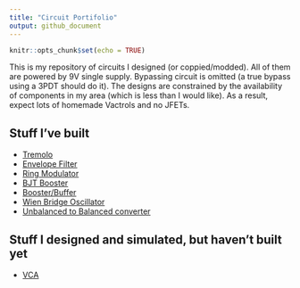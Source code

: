 ```yaml
---
title: "Circuit Portifolio"
output: github_document
---
```


```r
knitr::opts_chunk$set(echo = TRUE)
```


This is my repository of circuits I designed (or coppied/modded). All of them are powered by 9V single supply. Bypassing circuit is omitted (a true bypass using a 3PDT should do it). The designs are constrained by the availability of components in my area (which is less than I would like). As a result, expect lots of homemade Vactrols and no JFETs.

## Stuff I've built

+ [Tremolo](./content/tremolo.html)
+ [Envelope Filter](./content/envelope.html)
+ [Ring Modulator](./content/ring_mod.hmtl)
+ [BJT Booster](./content/bjt_booster.html)
+ [Booster/Buffer](./content/booster_buffer.html)
+ [Wien Bridge Oscillator](./content/wien.html)
+ [Unbalanced to Balanced converter](./content/unbal_to_bal.html)


## Stuff I designed and simulated, but haven't built yet

+ [VCA](./content/VCA.html)





